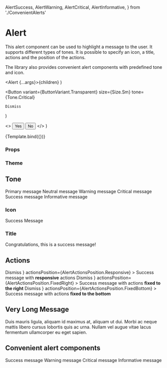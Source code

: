   AlertSuccess,
  AlertWarning,
  AlertCritical,
  AlertInformative,
} from './ConvenientAlerts'

<Meta title="Components/Alert/Alert" component={Alert} />

# Alert

This alert component can be used to highlight a message to the user.
It supports different types of tones. It is possible to specify an icon, a title, actions and the position of the actions.

The library also provides convenient alert components with predefined tone and icon.

  <Alert {...args}>{children}</Alert>
)

  <Button
    variant={ButtonVariant.Transparent}
    size={Size.Sm}
    tone={Tone.Critical}
  >
    Dismiss
  </Button>
)

  <>
    <Button
      variant={ButtonVariant.Transparent}
      size={Size.Sm}
      tone={Tone.Critical}
    >
      Yes
    </Button>
    <Button
      variant={ButtonVariant.Transparent}
      size={Size.Sm}
      tone={Tone.Critical}
    >
      No
    </Button>
  </>
)

<Canvas>
  <Story
    name="Default"
    args={{
      children:
        'This alert component can be used to highlight a message to the user.',
      tone: Tone.Critical,
      icon: 'Warning',
    }}
    argTypes={{
      title: { control: 'text' },
      tone: {
        options: Object.values(Tone),
        control: { type: 'select' },
      },
      icon: {
        options: ['None', 'Warning', 'Check', 'Info'],
        mapping: {
          None: undefined,
          Warning: IconWarning,
          Check: IconCheck,
          Info: IconInfo,
        },
        control: { type: 'select' },
      },
      actions: {
        options: ['None', 'DismissCritical', 'YesNoCritical'],
        mapping: {
          None: undefined,
          DismissCritical: DissmissCriticalButton,
          YesNoCritical: YesNoCriticalButtons,
        },
        control: { type: 'select' },
      },
    }}
  >
    {Template.bind({})}
  </Story>
</Canvas>

### Props

<ArgsTable story="Default" />

### Theme

<Theme component="alert" />

## Tone

<Canvas>
  <Story name="Primary">
    <Alert tone={Tone.Primary}>Primary message</Alert>
  </Story>
  <Story name="Neutral">
    <Alert tone={Tone.Neutral}>Neutral message</Alert>
  </Story>
  <Story name="Warning">
    <Alert tone={Tone.Warning}>Warning message</Alert>
  </Story>
  <Story name="Critical">
    <Alert tone={Tone.Critical}>Critical message</Alert>
  </Story>
  <Story name="Success">
    <Alert tone={Tone.Success}>Success message</Alert>
  </Story>
  <Story name="Informative">
    <Alert tone={Tone.Informative}>Informative message</Alert>
  </Story>
</Canvas>

### Icon

<Canvas>
  <Story name="Icon">
    <Alert icon={IconCheck} tone={Tone.Success}>
      Success Message
    </Alert>
  </Story>
</Canvas>

### Title

<Canvas>
  <Story name="Title">
    <Alert icon={IconCheck} tone={Tone.Success} title="Success">
      Congratulations, this is a success message!
    </Alert>
  </Story>
</Canvas>

## Actions

<Canvas>
  <Story name="ActionsResponsive">
    <Alert
      icon={IconCheck}
      tone={Tone.Success}
      actions={
        <Button
          tone={Tone.Success}
          variant={ButtonVariant.Transparent}
          size={Size.Sm}
        >
          Dismiss
        </Button>
      }
      actionsPosition={AlertActionsPosition.Responsive}
    >
      Success message with <b>responsive</b> actions
    </Alert>
  </Story>
</Canvas>

<Canvas>
  <Story name="ActionsFixedRight">
    <Alert
      icon={IconCheck}
      tone={Tone.Success}
      actions={
        <Button
          tone={Tone.Success}
          variant={ButtonVariant.Transparent}
          size={Size.Sm}
        >
          Dismiss
        </Button>
      }
      actionsPosition={AlertActionsPosition.FixedRight}
    >
      Success message with actions <b>fixed to the right</b>
    </Alert>
  </Story>
</Canvas>

<Canvas>
  <Story name="ActionsFixedBottom">
    <Alert
      icon={IconCheck}
      tone={Tone.Success}
      actions={
        <Button
          tone={Tone.Success}
          variant={ButtonVariant.Transparent}
          size={Size.Sm}
        >
          Dismiss
        </Button>
      }
      actionsPosition={AlertActionsPosition.FixedBottom}
    >
      Success message with actions <b>fixed to the bottom</b>
    </Alert>
  </Story>
</Canvas>

## Very Long Message

<Canvas>
  <Story name="Very Long Message">
    <Alert icon={IconWarning} tone={Tone.Critical}>
      Duis mauris ligula, aliquam id maximus at, aliquam ut dui. Morbi ac neque
      mattis libero cursus lobortis quis ac urna. Nullam vel augue vitae lacus
      fermentum ullamcorper eu eget sapien.
    </Alert>
  </Story>
</Canvas>

## Convenient alert components

<Canvas>
  <Story name="AlertSuccess">
    <AlertSuccess>Success message</AlertSuccess>
  </Story>
  <Story name="AlertWarning">
    <AlertWarning>Warning message</AlertWarning>
  </Story>
  <Story name="AlertCritical">
    <AlertCritical>Critical message</AlertCritical>
  </Story>
  <Story name="AlertInformative">
    <AlertInformative>Informative message</AlertInformative>
  </Story>
</Canvas>
